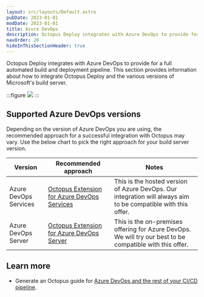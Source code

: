 ```yaml
---
layout: src/layouts/Default.astro
pubDate: 2023-01-01
modDate: 2023-01-01
title: Azure DevOps
description: Octopus Deploy integrates with Azure DevOps to provide for a full automated build and deployment pipeline.
navOrder: 20
hideInThisSectionHeader: true
---
```


Octopus Deploy integrates with Azure DevOps to provide for a full automated build and deployment pipeline. This section provides information about how to integrate Octopus Deploy and the various versions of Microsoft's build server.

:::figure
![](/docs/img/packaging-applications/build-servers/tfs-azure-devops/images/5672461.png)
:::

## Supported Azure DevOps versions

Depending on the version of Azure DevOps you are using, the recommended approach for a successful integration with Octopus may vary. Use the below chart to pick the right approach for your build server version.

| Version                     | Recommended approach                     | Notes                                    |
| --------------------------- | ---------------------------------------- | ---------------------------------------- |
| Azure DevOps Services       | [Octopus Extension for Azure DevOps Services](/docs/packaging-applications/build-servers/tfs-azure-devops/using-octopus-extension)         | This is the hosted version of Azure DevOps. Our integration will always aim to be compatible with this offer. |
| Azure DevOps Server         | [Octopus Extension for Azure DevOps Server](/docs/packaging-applications/build-servers/tfs-azure-devops/using-octopus-extension)         | This is the on-premises offering for Azure DevOps. We will try our best to be compatible with this offer. |

<TfsNotice />

## Learn more

- Generate an Octopus guide for [Azure DevOps and the rest of your CI/CD pipeline](https://octopus.com/docs/guides?buildServer=Azure%20DevOps%2FTFS).
